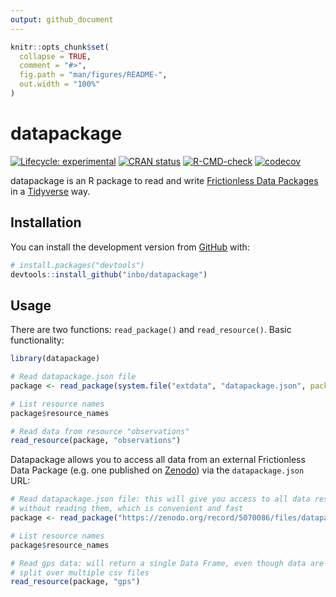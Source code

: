 ```yaml
---
output: github_document
---
```


<!-- README.md is generated from README.Rmd. Please edit that file -->

```r
knitr::opts_chunk$set(
  collapse = TRUE,
  comment = "#>",
  fig.path = "man/figures/README-",
  out.width = "100%"
)
```

# datapackage

<!-- badges: start -->
[![Lifecycle: experimental](https://img.shields.io/badge/lifecycle-experimental-orange.svg)](https://lifecycle.r-lib.org/articles/stages.html#experimental)
[![CRAN status](https://www.r-pkg.org/badges/version/datapackage)](https://CRAN.R-project.org/package=datapackage)
[![R-CMD-check](https://github.com/inbo/datapackage/workflows/R-CMD-check/badge.svg)](https://github.com/inbo/datapackage/actions)
[![codecov](https://codecov.io/gh/inbo/datapackage/branch/main/graph/badge.svg?token=bKtiHW21K0)](https://codecov.io/gh/inbo/datapackage)
<!-- badges: end -->

datapackage is an R package to read and write [Frictionless Data Packages](https://specs.frictionlessdata.io/data-package/) in a [Tidyverse](https://www.tidyverse.org/) way.

## Installation

You can install the development version from [GitHub](https://github.com/) with:

``` r
# install.packages("devtools")
devtools::install_github("inbo/datapackage")
```

## Usage

There are two functions: `read_package()` and `read_resource()`. Basic functionality:

```r
library(datapackage)

# Read datapackage.json file
package <- read_package(system.file("extdata", "datapackage.json", package = "datapackage"))

# List resource names
package$resource_names

# Read data from resource "observations"
read_resource(package, "observations")
```

Datapackage allows you to access all data from an external Frictionless Data Package (e.g. one published on [Zenodo](https://zenodo.org/search?page=1&size=20&q=frictionlessdata&type=dataset)) via the `datapackage.json` URL:

```r
# Read datapackage.json file: this will give you access to all data resources
# without reading them, which is convenient and fast
package <- read_package("https://zenodo.org/record/5070086/files/datapackage.json")

# List resource names
package$resource_names

# Read gps data: will return a single Data Frame, even though data are 
# split over multiple csv files
read_resource(package, "gps")
```
